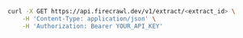 ```bash cURL
curl -X GET https://api.firecrawl.dev/v1/extract/<extract_id> \
    -H 'Content-Type: application/json' \
    -H 'Authorization: Bearer YOUR_API_KEY'
```
